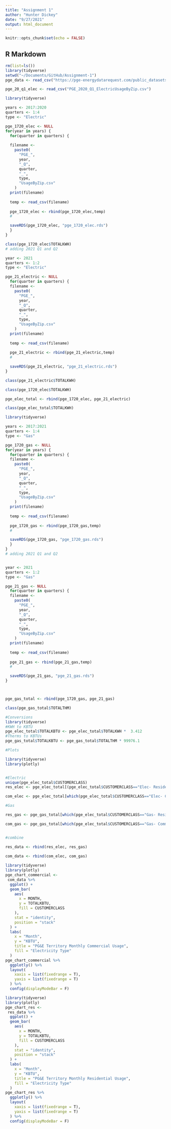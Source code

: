 ```yaml
---
title: "Assignment 1"
author: "Hunter Dickey"
date: "9/27/2021"
output: html_document
---
```


```r
knitr::opts_chunk$set(echo = FALSE)


```

## R Markdown
```r
rm(list=ls())
library(tidyverse)
setwd("~/Documents/GitHub/Assignment-1")
pge_data <- read_csv("https://pge-energydatarequest.com/public_datasets")

pge_20_q1_elec <- read_csv("PGE_2020_Q1_ElectricUsageByZip.csv")


```

```r
library(tidyverse)

years <- 2017:2020
quarters <- 1:4
type <- "Electric"

pge_1720_elec <- NULL
for(year in years) {
  for(quarter in quarters) {
  
  filename <- 
    paste0(
      "PGE_",
      year,
      "_Q",
      quarter,
      "_",
      type,
      "UsageByZip.csv"
    )
  print(filename)
  
  temp <- read_csv(filename)
  
  pge_1720_elec <- rbind(pge_1720_elec,temp)
  # 

  saveRDS(pge_1720_elec, "pge_1720_elec.rds")
  }
}

class(pge_1720_elec$TOTALKWH)
# adding 2021 Q1 and Q2


```


```r
year <- 2021
quarters <- 1:2
type <- "Electric"

pge_21_electric <- NULL
  for(quarter in quarters) {
  filename <- 
    paste0(
      "PGE_",
      year,
      "_Q",
      quarter,
      "_",
      type,
      "UsageByZip.csv"
    )
  print(filename)
  
  temp <- read_csv(filename)
  
  pge_21_electric <- rbind(pge_21_electric,temp)
  # 

  saveRDS(pge_21_electric, "pge_21_electric.rds")
}

class(pge_21_electric$TOTALKWH)

class(pge_1720_elec$TOTALKWH)

pge_elec_total <- rbind(pge_1720_elec, pge_21_electric)

class(pge_elec_total$TOTALKWH)
```



```r
library(tidyverse)

years <- 2017:2021
quarters <- 1:4
type <- "Gas"

pge_1720_gas <- NULL
for(year in years) {
  for(quarter in quarters) {
  filename <- 
    paste0(
      "PGE_",
      year,
      "_Q",
      quarter,
      "_",
      type,
      "UsageByZip.csv"
    )
  print(filename)
  
  temp <- read_csv(filename)
  
  pge_1720_gas <- rbind(pge_1720_gas,temp)
  # 

  saveRDS(pge_1720_gas, "pge_1720_gas.rds")
  }
}
# adding 2021 Q1 and Q2


year <- 2021
quarters <- 1:2
type <- "Gas"

pge_21_gas <- NULL
  for(quarter in quarters) {
  filename <- 
    paste0(
      "PGE_",
      year,
      "_Q",
      quarter,
      "_",
      type,
      "UsageByZip.csv"
    )
  print(filename)
  
  temp <- read_csv(filename)
  
  pge_21_gas <- rbind(pge_21_gas,temp)
  # 

  saveRDS(pge_21_gas, "pge_21_gas.rds")
}



pge_gas_total <- rbind(pge_1720_gas, pge_21_gas)

class(pge_gas_total$TOTALTHM)

```

```r
#Conversions
library(tidyverse)
#KWH to KBTU
pge_elec_total$TOTALKBTU <- pge_elec_total$TOTALKWH *  3.412
#Therms to KBTUs
pge_gas_total$TOTALKBTU <- pge_gas_total$TOTALTHM * 99976.1


```


```r
#Plots

library(tidyverse)
library(plotly)


#Electric 
unique(pge_elec_total$CUSTOMERCLASS)
res_elec <- pge_elec_total[(pge_elec_total$CUSTOMERCLASS=="Elec- Residential"), na.rm = TRUE]

com_elec <- pge_elec_total[which(pge_elec_total$CUSTOMERCLASS=="Elec- Commercial"), na.rm = TRUE]

#Gas

res_gas <- pge_gas_total[which(pge_elec_total$CUSTOMERCLASS=="Gas- Residential"), na.rm = TRUE]

com_gas <- pge_gas_total[which(pge_elec_total$CUSTOMERCLASS=="Gas- Commercial"), na.rm = TRUE]


#combine

res_data <- rbind(res_elec, res_gas)
  
com_data <- rbind(com_elec, com_gas)
```

```r
library(tidyverse)
library(plotly)
pge_chart_commercial <-
 com_data %>% 
  ggplot() +
  geom_bar(
    aes(
      x = MONTH,
      y = TOTALKBTU,
      fill = CUSTOMERCLASS
    ),
    stat = "identity",
    position = "stack"
  ) +
  labs(
    x = "Month",
    y = "KBTU",
    title = "PG&E Territory Monthly Commercial Usage",
    fill = "Electricity Type"
  )
pge_chart_commercial %>% 
  ggplotly() %>% 
  layout(
    xaxis = list(fixedrange = T),
    yaxis = list(fixedrange = T)
  ) %>% 
  config(displayModeBar = F)

```

```r
library(tidyverse)
library(plotly)
pge_chart_res <-
 res_data %>% 
  ggplot() +
  geom_bar(
    aes(
      x = MONTH,
      y = TOTALKBTU,
      fill = CUSTOMERCLASS
    ),
    stat = "identity",
    position = "stack"
  ) +
  labs(
    x = "Month",
    y = "KBTU",
    title = "PG&E Territory Monthly Residential Usage",
    fill = "Electricity Type"
  )
pge_chart_res %>% 
  ggplotly() %>% 
  layout(
    xaxis = list(fixedrange = T),
    yaxis = list(fixedrange = T)
  ) %>% 
  config(displayModeBar = F)
```

